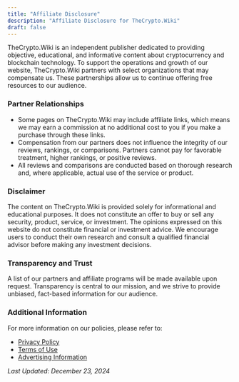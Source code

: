 ```yaml
---
title: "Affiliate Disclosure"
description: "Affiliate Disclosure for TheCrypto.Wiki"
draft: false
---
```


TheCrypto.Wiki is an independent publisher dedicated to providing objective, educational, and informative content about cryptocurrency and blockchain technology. To support the operations and growth of our website, TheCrypto.Wiki partners with select organizations that may compensate us. These partnerships allow us to continue offering free resources to our audience.

### Partner Relationships

- Some pages on TheCrypto.Wiki may include affiliate links, which means we may earn a commission at no additional cost to you if you make a purchase through these links.
- Compensation from our partners does not influence the integrity of our reviews, rankings, or comparisons. Partners cannot pay for favorable treatment, higher rankings, or positive reviews.
- All reviews and comparisons are conducted based on thorough research and, where applicable, actual use of the service or product.

### Disclaimer

The content on TheCrypto.Wiki is provided solely for informational and educational purposes. It does not constitute an offer to buy or sell any security, product, service, or investment. The opinions expressed on this website do not constitute financial or investment advice. We encourage users to conduct their own research and consult a qualified financial advisor before making any investment decisions.

### Transparency and Trust

A list of our partners and affiliate programs will be made available upon request. Transparency is central to our mission, and we strive to provide unbiased, fact-based information for our audience.

### Additional Information

For more information on our policies, please refer to:

- [Privacy Policy](/privacy-policy)
- [Terms of Use](/terms)
- [Advertising Information](/advertising)

_Last Updated: December 23, 2024_
